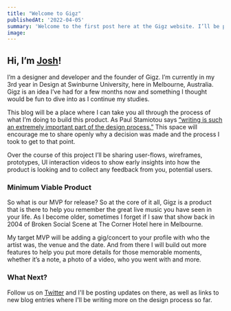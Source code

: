 ```yaml
---
title: "Welcome to Gigz"
publishedAt: '2022-04-05'
summary: 'Welcome to the first post here at the Gigz website. I’ll be publishing weekly blogs updating on the design and development process and some fun posts on live music.'
image:
---
```


## Hi, I’m [Josh](https://twitter.com/studioprisoner)!

I’m a designer and developer and the founder of Gigz. I’m currently in my 3rd year in Design at Swinburne University, here in Melbourne, Australia. Gigz is an idea I’ve had for a few months now and something I thought would be fun to dive into as I continue my studies.

This blog will be a place where I can take you all through the process of what I’m doing to build this product. As Paul Stamiotou says [“writing is such an extremely important part of the design process.”](https://twitter.com/stammy/status/1364261677898870785?s=21&t=DB4Gch4HrKdX-aF64qzOTQ) This space will encourage me to share openly why a decision was made and the process I took to get to that point. 

Over the course of this project I’ll be sharing user-flows, wireframes, prototypes, UI interaction videos to show early insights into how the product is looking and to collect any feedback from you, potential users.

### Minimum Viable Product

So what is our MVP for release? So at the core of it all, Gigz is a product that is there to help you remember the great live music you have seen in your life. As I become older, sometimes I forget if I saw that show back in 2004 of Broken Social Scene at The Corner Hotel here in Melbourne.

My target MVP will be adding a gig/concert to your profile with who the artist was, the venue and the date. And from there I will build out more features to help you put more details for those memorable moments, whether it’s a note, a photo of a video, who you went with and more.

### What Next?

Follow us on [Twitter](https://twitter.com/gigz_app) and I'll be posting updates on there, as well as links to new blog entries where I'll be writing more on the design process so far.